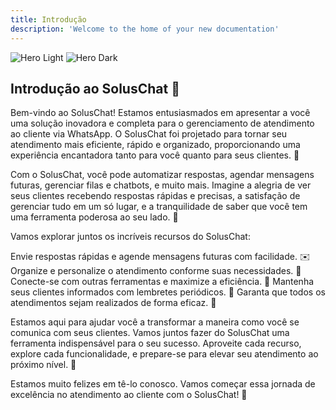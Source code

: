 ```yaml
---
title: Introdução
description: 'Welcome to the home of your new documentation'
---
```


<img
  className="block dark:hidden"
  src="/images/hero-light.svg"
  alt="Hero Light"
/>
<img
  className="hidden dark:block"
  src="/images/hero-dark.svg"
  alt="Hero Dark"
/>

## Introdução ao SolusChat 🎉

Bem-vindo ao SolusChat! Estamos entusiasmados em apresentar a você uma solução inovadora e completa para o gerenciamento de atendimento ao cliente via WhatsApp. O SolusChat foi projetado para tornar seu atendimento mais eficiente, rápido e organizado, proporcionando uma experiência encantadora tanto para você quanto para seus clientes. 🌟

Com o SolusChat, você pode automatizar respostas, agendar mensagens futuras, gerenciar filas e chatbots, e muito mais. Imagine a alegria de ver seus clientes recebendo respostas rápidas e precisas, a satisfação de gerenciar tudo em um só lugar, e a tranquilidade de saber que você tem uma ferramenta poderosa ao seu lado. 💪

Vamos explorar juntos os incríveis recursos do SolusChat:

<CardGroup cols={2}>
  <Card
    title="Automação de Mensagens"
    icon="envelope"
  >
    Envie respostas rápidas e agende mensagens futuras com facilidade. ✉️
  </Card>
  <Card
    title="Gestão de Filas e Chatbots"
    icon="robot"
  >
    Organize e personalize o atendimento conforme suas necessidades. 🤖
  </Card>
  <Card
    title="Integrações Externas"
    icon="link"
  >
    Conecte-se com outras ferramentas e maximize a eficiência. 🔗
  </Card>
  <Card
    title="Agendamentos Recorrentes"
    icon="calendar"
  >
    Mantenha seus clientes informados com lembretes periódicos. 📅
  </Card>
  <Card
    title="Rodízio de Atendentes"
    icon="shuffle"
  >
    Garanta que todos os atendimentos sejam realizados de forma eficaz. 🔄
  </Card>
</CardGroup>

Estamos aqui para ajudar você a transformar a maneira como você se comunica com seus clientes. Vamos juntos fazer do SolusChat uma ferramenta indispensável para o seu sucesso. Aproveite cada recurso, explore cada funcionalidade, e prepare-se para elevar seu atendimento ao próximo nível. 🚀

Estamos muito felizes em tê-lo conosco. Vamos começar essa jornada de excelência no atendimento ao cliente com o SolusChat! 🌈
